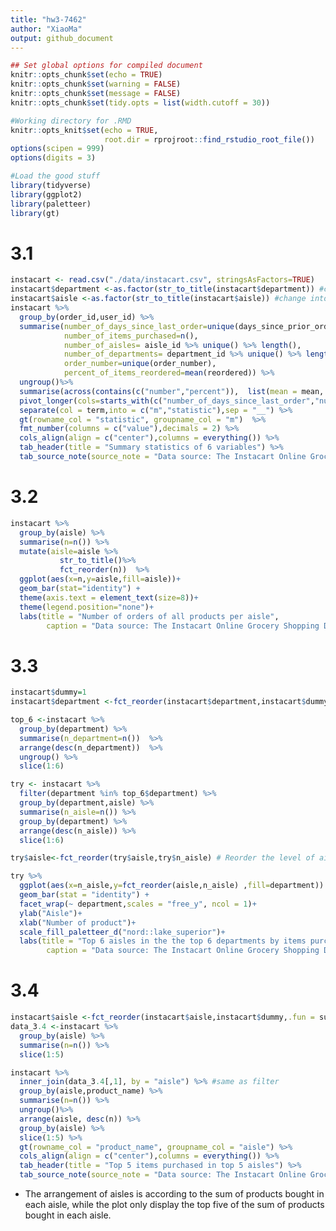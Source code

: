 ```yaml
---
title: "hw3-7462"
author: "XiaoMa"
output: github_document
---
```

```r
## Set global options for compiled document
knitr::opts_chunk$set(echo = TRUE)
knitr::opts_chunk$set(warning = FALSE)
knitr::opts_chunk$set(message = FALSE)
knitr::opts_chunk$set(tidy.opts = list(width.cutoff = 30))

#Working directory for .RMD
knitr::opts_knit$set(echo = TRUE,
                     root.dir = rprojroot::find_rstudio_root_file())
options(scipen = 999)
options(digits = 3)

#Load the good stuff
library(tidyverse)
library(ggplot2)
library(paletteer)
library(gt)
```

# 3.1
```r
instacart <- read.csv("./data/instacart.csv", stringsAsFactors=TRUE)
instacart$department <-as.factor(str_to_title(instacart$department)) #change into title format and then change into factor
instacart$aisle <-as.factor(str_to_title(instacart$aisle)) #change into title format and then change into factor
instacart %>%
  group_by(order_id,user_id) %>%
  summarise(number_of_days_since_last_order=unique(days_since_prior_order),
            number_of_items_purchased=n(),
            number_of_aisles= aisle_id %>% unique() %>% length(),
            number_of_departments= department_id %>% unique() %>% length(),
            order_number=unique(order_number),
            percent_of_items_reordered=mean(reordered)) %>%
  ungroup()%>%
  summarise(across(contains(c("number","percent")),  list(mean = mean, median=median, sd = sd), na.rm=FALSE, .names = "{.col}__{.fn}"))  %>%
  pivot_longer(cols=starts_with(c("number_of_days_since_last_order","number_of_items_purchased","number_of_aisles","number_of_departments","order_number","percent_of_items_reordered")), names_to = "term",values_to = "value") %>%
  separate(col = term,into = c("m","statistic"),sep = "__") %>%
  gt(rowname_col = "statistic", groupname_col = "m")  %>%
  fmt_number(columns = c("value"),decimals = 2) %>%
  cols_align(align = c("center"),columns = everything()) %>%
  tab_header(title = "Summary statistics of 6 variables") %>%
  tab_source_note(source_note = "Data source: The Instacart Online Grocery Shopping Dataset 2017")
```

# 3.2
```r
instacart %>%
  group_by(aisle) %>%
  summarise(n=n()) %>%
  mutate(aisle=aisle %>%
           str_to_title()%>%
           fct_reorder(n))  %>%
  ggplot(aes(x=n,y=aisle,fill=aisle))+
  geom_bar(stat="identity") +
  theme(axis.text = element_text(size=8))+
  theme(legend.position="none")+
  labs(title = "Number of orders of all products per aisle",
        caption = "Data source: The Instacart Online Grocery Shopping Dataset 2017")
```

# 3.3
```r
instacart$dummy=1
instacart$department <-fct_reorder(instacart$department,instacart$dummy,.fun = sum, .desc = TRUE) #create a dummy variable and then reorder the level of department according to the sum of products bought

top_6 <-instacart %>%
  group_by(department) %>%
  summarise(n_department=n())  %>%
  arrange(desc(n_department))  %>%
  ungroup() %>%
  slice(1:6)

try <- instacart %>%
  filter(department %in% top_6$department) %>%
  group_by(department,aisle) %>%
  summarise(n_aisle=n()) %>%
  group_by(department) %>%
  arrange(desc(n_aisle)) %>%
  slice(1:6)

try$aisle<-fct_reorder(try$aisle,try$n_aisle) # Reorder the level of aisle according to the sum of products bought

try %>%
  ggplot(aes(x=n_aisle,y=fct_reorder(aisle,n_aisle) ,fill=department)) + #let aisle have decending order in each department in the plot
  geom_bar(stat = "identity") +
  facet_wrap(~ department,scales = "free_y", ncol = 1)+
  ylab("Aisle")+
  xlab("Number of product")+
  scale_fill_paletteer_d("nord::lake_superior")+
  labs(title = "Top 6 aisles in the the top 6 departments by items purchased",
        caption = "Data source: The Instacart Online Grocery Shopping Dataset 2017")
```


# 3.4
```r
instacart$aisle <-fct_reorder(instacart$aisle,instacart$dummy,.fun = sum, .desc = TRUE)
data_3.4 <-instacart %>%
  group_by(aisle) %>%
  summarise(n=n()) %>%
  slice(1:5)

instacart %>%
  inner_join(data_3.4[,1], by = "aisle") %>% #same as filter
  group_by(aisle,product_name) %>%
  summarise(n=n()) %>%
  ungroup()%>%
  arrange(aisle, desc(n)) %>%
  group_by(aisle) %>%
  slice(1:5) %>%
  gt(rowname_col = "product_name", groupname_col = "aisle") %>%
  cols_align(align = c("center"),columns = everything()) %>%
  tab_header(title = "Top 5 items purchased in top 5 aisles") %>%
  tab_source_note(source_note = "Data source: The Instacart Online Grocery Shopping Dataset 2017")
```

- The arrangement of aisles is according to the sum of products bought in each aisle, while the plot only display the top five of the sum of products bought in each aisle.
